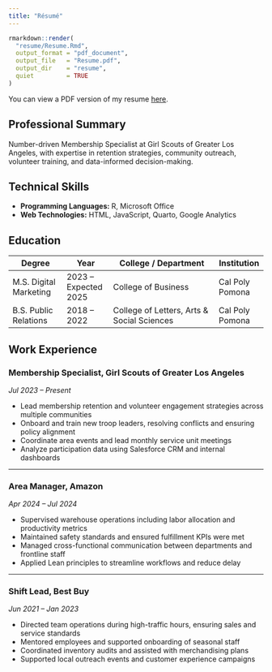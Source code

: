 ---
title: "Résumé"
---

```{r knit-resume, echo=FALSE, message=FALSE}
rmarkdown::render(
  "resume/Resume.Rmd",
  output_format = "pdf_document",
  output_file   = "Resume.pdf",
  output_dir    = "resume",
  quiet         = TRUE
)
```

You can view a PDF version of my resume [here](Resume.pdf).

## Professional Summary

Number-driven Membership Specialist at Girl Scouts of Greater Los Angeles, with expertise in retention strategies, community outreach, volunteer training, and data-informed decision-making.

## Technical Skills

- **Programming Languages:** R, Microsoft Office  
- **Web Technologies:** HTML, JavaScript, Quarto, Google Analytics

## Education

| Degree                 | Year                | College / Department                         | Institution         |
|------------------------|---------------------|-----------------------------------------------|---------------------|
| M.S. Digital Marketing | 2023 – Expected 2025| College of Business                           | Cal Poly Pomona     |
| B.S. Public Relations  | 2018 – 2022         | College of Letters, Arts & Social Sciences    | Cal Poly Pomona     |

## Work Experience

### Membership Specialist, Girl Scouts of Greater Los Angeles  
*Jul 2023 – Present*

- Lead membership retention and volunteer engagement strategies across multiple communities  
- Onboard and train new troop leaders, resolving conflicts and ensuring policy alignment  
- Coordinate area events and lead monthly service unit meetings  
- Analyze participation data using Salesforce CRM and internal dashboards

---

### Area Manager, Amazon  
*Apr 2024 – Jul 2024*

- Supervised warehouse operations including labor allocation and productivity metrics  
- Maintained safety standards and ensured fulfillment KPIs were met  
- Managed cross-functional communication between departments and frontline staff  
- Applied Lean principles to streamline workflows and reduce delay

---

### Shift Lead, Best Buy  
*Jun 2021 – Jan 2023*

- Directed team operations during high-traffic hours, ensuring sales and service standards  
- Mentored employees and supported onboarding of seasonal staff  
- Coordinated inventory audits and assisted with merchandising plans  
- Supported local outreach events and customer experience campaigns


